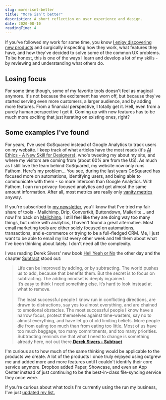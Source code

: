 ```yaml
---
slug: more-isnt-better
title: "More isn’t better"
description: A short reflection on user experience and design.
date: 2020-08-10
readingTime: 4
---
```


If you've followed my work for some time, you know <a href="/newtools/">I enjoy discovering new products</a> and surgically inspecting how they work, what features they have, and how they've decided to solve some of the common UX problems. To be honest, this is one of the ways I learn and develop a lot of my skills - by reviewing and understanding what others do.

## Losing focus

For some time though, some of my favorite tools doesn't feel as magical anymore. It's not because the excitement has worn off, but because they've started serving even more customers, a larger audience, and by adding more features. From a financial perspective, I totally get it. Hell, even from a purely human perspective I get it. Coming up with new features has to be much more exciting that just iterating on existing ones, right?

## Some examples I've found

For years, I've used GoSquared instead of Google Analytics to track users on my website. I keep track of what articles have the most reads (it's <a href="/ai-ethics/">AI Ethics - A New Skill for Designers</a>), who's tweeting my about my site, and where my visitors are coming from (about 60% are from the US). As much as I still love the team behind GoSquared, my website now only runs <a href="https://usefathom.com/ref/ZTSEBE">Fathom</a>. Here's my problem... You see, during the last years GoSquared has focused more on automations, identifying users, and being able to communicate with them - so more Intercom than Google Analytics. With Fathom, I can run privacy-focused analytics and get almost the same amount information. After all, most metrics are really only <a href="/vanitymetrics/">vanity metrics</a> anyway.  

If you're subscribed to <a href="/newsletter">my newsletter</a>, you'll know that I've tried my fair share of tools - Mailchimp, Drip, Convertkit, Buttondown, Mailerlite... and now I'm back on <a href="http://eepurl.com/g_YAyz">Mailchimp</a>. I still feel like they are doing way too many things, but unlike with analytics, I haven't found a great alternative. Most email marketing tools are either solely focused on automations, transactions, and e-commerce or trying to be a full-fledged CRM. Me, I just want to be able to email my list every other week and tell them about what I've been thinking about lately. I don't need all the complexity.

I was reading Derek Sivers' new book <a href="https://sivers.org/n">Hell Yeah or No</a> the other day and the chapter <a href="https://sivers.org/subtract">Subtract</a> stood out:

>Life can be improved by adding, or by subtracting. The world pushes us to add, because that benefits them. But the secret is to focus on subtracting. The adding mindset is deeply ingrained. <br />It’s easy to think I need something else. It’s hard to look instead at what to remove.<br /><br />The least successful people I know run in conflicting directions, are drawn to distractions, say yes to almost everything, and are chained to emotional obstacles. The most successful people I know have a narrow focus, protect themselves against time-wasters, say no to almost everything, and have let go of old limiting beliefs. More people die from eating too much than from eating too little. Most of us have too much baggage, too many commitments, and too many priorities. Subtracting reminds me that what I need to change is something already here, not out there.**<a href="https://sivers.org/subtract">Derek Sivers - Subtract</a>**

I'm curious as to how much of the same thinking would be applicable to the products we create. A lot of the products I once truly enjoyed using outgrew me and added more and more features until I couldn't identify their core service anymore. Dropbox added Paper, Showcase, and even an App Center instead of just continuing to be the best-in-class file-syncing service they once were.

If you're curious about what tools I'm currently using the run my business, I've just <a href="/tools/">updated my list.</a>